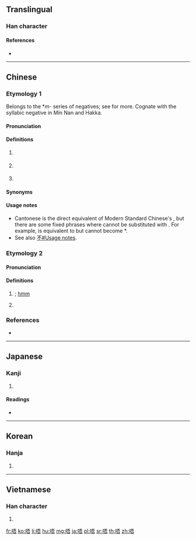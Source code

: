==Translingual==

===Han character===
{{Han char|rn=30|rad=口|as=07|sn=10|four=61061|canj=RMMR,XRMMR|ids=⿰口吾}}

====References====
* {{Han ref|kx=0193.051|dkj=03741|dj=0413.110|hdz=10627.020|uh=5514|ud=21780|bh=ADF8|bd=44536}}

----

==Chinese==
{{zh-forms}}

===Etymology 1===
Belongs to the *''m-'' series of negatives; see {{och-l|無|no}} for more. Cognate with the syllabic negative {{zh-l|*毋|tr=m̄, m̀}} in Min Nan and Hakka.

====Pronunciation====
{{zh-pron
|c=m4,ng4
|cat=part
}}

====Definitions====
{{zh-hanzi}} {{tcx|lang=zh|Cantonese}}

# {{n-g|Particle placed before a verb or adjective to make it negative.}}
#: {{zh-x|唔好意思，我 唔 記得。|Sorry, I do'''n't''' remember.|C-GZ}}
#: {{zh-x|你 知 唔 知道 游水池 喺 邊度{dou6} 呀？|Do you know where the swimming pool is?|C-GZ}}
# {{n-g|Particle of hesitation or thinking.}}
#: {{zh-x|唔……不如 去 嗰 間 餐廳 吖！|'''Well'''... let's go to that restaurant!|C-GZ}}
# {{n-g|Particle of agreement.}}
#: {{zh-x|「噉樣{joeng6-2} 得 唔 得 呀？」「唔。」|"Is this OK?" "'''Uh-huh'''."|C-GZ}}

====Synonyms====
{{zh-dial|不}}

====Usage notes====
* Cantonese {{lang|zh|唔}} is the direct equivalent of Modern Standard Chinese's {{zh-l|不}}, but there are some fixed phrases where {{lang|zh|不}} cannot be substituted with {{lang|zh|唔}}. For example, {{zh-l|不可以}} is equivalent to {{zh-l|唔可以}} but {{zh-l|不如}} cannot become *{{lang|zh|唔如}}.
* See also [[不#Usage notes]].

===Etymology 2===

====Pronunciation====
{{zh-pron
|m=wú
|cat=intj
}}

====Definitions====
{{zh-hanzi}}

# {{n-g|An expression of permission or surprise}}; [[hmm]]
# {{zh-only|咿唔|sound of recitation}}

===References===
* {{R:twedu|A00591}}

----

==Japanese==

===Kanji===
{{ja-kanji|grade=|rs=口07}}

# {{defn|lang=ja|sort=口07}}

====Readings====
* {{ja-readings|on=[[ご]] (go)|kun=}}

----

==Korean==

===Hanja===
{{ko-hanja|hangeul=오|rv=o|mr=o}}

# {{defn|lang=ko|sort=口07}}

----

==Vietnamese==

===Han character===
{{vi-hantu|[[ngô]]|rs=口07}}

# {{defn|lang=vi|sort=口07}}

[[fr:唔]]
[[ko:唔]]
[[li:唔]]
[[hu:唔]]
[[mg:唔]]
[[ja:唔]]
[[pl:唔]]
[[sr:唔]]
[[th:唔]]
[[zh:唔]]